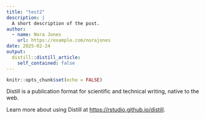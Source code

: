 ```yaml
---
title: "test2"
description: |
  A short description of the post.
author:
  - name: Nora Jones
    url: https://example.com/norajones
date: 2025-02-24
output:
  distill::distill_article:
    self_contained: false
---
```



```r
knitr::opts_chunk$set(echo = FALSE)
```

Distill is a publication format for scientific and technical writing, native to the web.

Learn more about using Distill at <https://rstudio.github.io/distill>.


